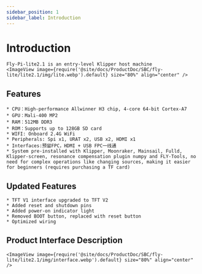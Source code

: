```yaml
---
sidebar_position: 1
sidebar_label: Introduction
---
```


# Introduction

    Fly-Pi-lite2.1 is an entry-level Klipper host machine
    <ImageView image={require('@site/docs/ProductDoc/SBC/fly-lite/lite2.1/img/lite.webp').default} size="80%" align="center" />

## Features

    * CPU：High-performance Allwinner H3 chip, 4-core 64-bit Cortex-A7
    * GPU：Mali-400 MP2
    * RAM：512MB DDR3
    * ROM：Supports up to 128GB SD card
    * WIFI: Onboard 2.4G WiFi
    * Peripherals: Spi x1, URAT x2, USB x2, HDMI x1
    * Interfaces:预留FPC，HDMI + USB FPC一线通
    * System pre-installed with Klipper, Moonraker, Mainsail, Fulld, Klipper-screen, resonance compensation plugin numpy and FLY-Tools, no need for complex operations like changing sources, making it easier for beginners (requires purchasing a TF card)


## Updated Features

    * TFT V1 interface upgraded to TFT V2
    * Added reset and shutdown pins
    * Added power-on indicator light
    * Removed BOOT button, replaced with reset button
    * Optimized wiring

## Product Interface Description

    <ImageView image={require('@site/docs/ProductDoc/SBC/fly-lite/lite2.1/img/interface.webp').default} size="80%" align="center" />
